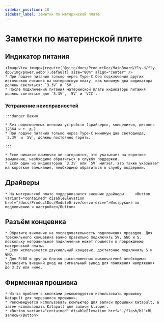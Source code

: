 ```yaml
---
sidebar_position: 10
sidebar_label: Заметки по материнской плате
---
```






# Заметки по материнской плите

## Индикатор питания
    <ImageView image={require('@site/docs/ProductDoc/MainBoard/fly-d/fly-dp5/img/power.webp').default} size="80%" align="center" />
    * При подаче питания только через Type-C без подключения других источников питания на материнскую плату, как минимум два индикатора должны светиться: `3.3V` и `5V`.
    * После подключения питания материнской платы индикаторы питания должны светиться для `3.3V`, `5V` и `VCC`.

### Устранение неисправностей


    :::danger Важно

    * Без подключенных внешних устройств (драйверов, концевиков, дисплея 12864 и т. д.)
    * При подаче питания только через Type-C минимум два светодиода, `3.3V` и `5V`, должны постоянно гореть.

    :::

    * Если никакие лампочки не загораются, это указывает на короткое замыкание, необходимо обратиться в службу поддержки.
    * Если один из индикаторов `3.3V` или `5V` мигает, это также указывает на короткое замыкание, необходимо обратиться в службу поддержки.

## Драйверы

    * На материнской плате поддерживаются внешние драйверы     <Button variant="contained" disableElevation href="/docs/ProductDoc/ModuleDrive/servo-drive">Инструкция по подключению и настройке</Button>

## Разъём концевика

    * Обратите внимание на последовательность подключения проводов. Для трёхжильного концевика важно правильно подключить 5V, GND и S, поскольку неправильное подключение может привести к повреждению материнской платы.
    * Если используется двухжильный концевик, достаточно подключить S и GND.
    * Для PL08 и других близко расположенных выключателей необходимо установить внешний диод на сигнальный вывод для понижения напряжения до 3.3V или ниже.

## Фирменная прошивка

    * Из-за проблем с кнопками рекомендуется использовать прошивку Katapult для перезаписи прошивки.
    * Рекомендуется использовать компьютер для записи прошивки Katapult, а затем использовать Katapult для записи klipper.
    * <Button variant="contained" disableElevation href="./flash/bl">BL запись</Button>
